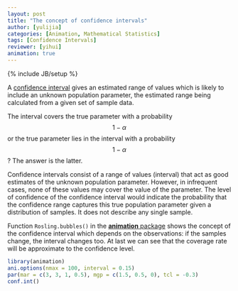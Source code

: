 ```yaml
---
layout: post
title: "The concept of confidence intervals"
author: [yulijia]
categories: [Animation, Mathematical Statistics]
tags: [Confidence Intervals]
reviewer: [yihui]
animation: true
---
```

{% include JB/setup %}

A [confidence interval](http://en.wikipedia.org/wiki/Confidence_interval) gives an estimated range
of values which is likely to include an unknown population parameter, the estimated range being
calculated from a given set of sample data.

The interval covers the true parameter with a probability $$1-\alpha$$ or the true parameter lies
in the interval with a probability $$1-\alpha$$? The answer is the latter.

Confidence intervals consist of a range of values (interval) that act as good estimates of the
unknown population parameter. However, in infrequent cases, none of these values may cover the
value of the parameter. The level of confidence of the confidence interval would indicate the
probability that the confidence range captures this true population parameter given a distribution
of samples. It does not describe any single sample.

Function `Rosling.bubbles()` in the [**animation** package](http://yihui.name/animation) shows the
concept of the confidence interval which depends on the observations: if the samples change, the
interval changes too. At last we can see that the coverage rate will be approximate to the
confidence level.

```r
library(animation)
ani.options(nmax = 100, interval = 0.15)
par(mar = c(3, 3, 1, 0.5), mgp = c(1.5, 0.5, 0), tcl = -0.3)
conf.int()
```
